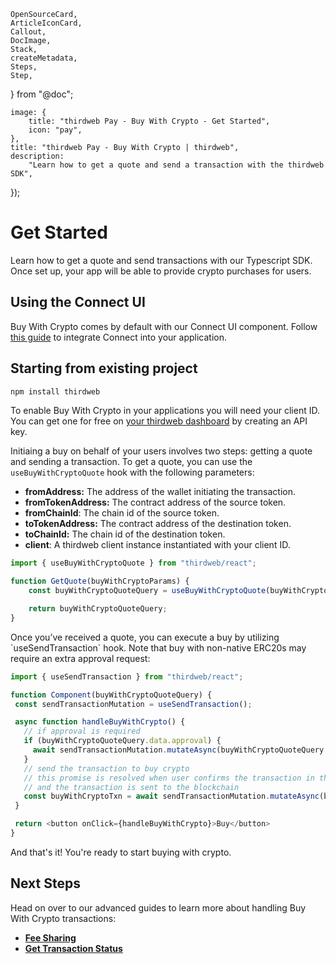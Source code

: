 	OpenSourceCard,
	ArticleIconCard,
	Callout,
	DocImage,
	Stack,
	createMetadata,
	Steps,
	Step,
} from "@doc";

	image: {
		title: "thirdweb Pay - Buy With Crypto - Get Started",
		icon: "pay",
	},
	title: "thirdweb Pay - Buy With Crypto | thirdweb",
	description:
		"Learn how to get a quote and send a transaction with the thirdweb SDK",
});

# Get Started

Learn how to get a quote and send transactions with our Typescript SDK. Once set up, your app will be able to provide crypto purchases for users.

## Using the Connect UI

Buy With Crypto comes by default with our Connect UI component. Follow [this guide](/typescript/v5/react/components/ConnectButton) to integrate Connect into your application.

## Starting from existing project

<Steps>

<Step title="Install the required packages">

```bash
npm install thirdweb
```

</Step>

<Step title="Get your client ID">

To enable Buy With Crypto in your applications you will need your client ID. You can get one for free on [your thirdweb dashboard](https://thirdweb.com/create-api-key) by creating an API key.

</Step>

<Step title="Get A Buy Quote">

Initiaing a buy on behalf of your users involves two steps: getting a quote and sending a transaction. To get a quote, you can use the `useBuyWithCryptoQuote` hook with the following parameters:

- **fromAddress:** The address of the wallet initiating the transaction.
- **fromTokenAddress:** The contract address of the source token.
- **fromChainId**: The chain id of the source token.
- **toTokenAddress:** The contract address of the destination token.
- **toChainId:** The chain id of the destination token.
- **client**: A thirdweb client instance instantiated with your client ID.

```ts
import { useBuyWithCryptoQuote } from "thirdweb/react";

function GetQuote(buyWithCryptoParams) {
	const buyWithCryptoQuoteQuery = useBuyWithCryptoQuote(buyWithCryptoParams);

	return buyWithCryptoQuoteQuery;
}
```

<Step title="Send a Transaction">
Once you’ve received a quote, you can execute a buy by utilizing `useSendTransaction` hook. Note that buy with non-native ERC20s may require an extra approval request:

```ts
import { useSendTransaction } from "thirdweb/react";

function Component(buyWithCryptoQuoteQuery) {
 const sendTransactionMutation = useSendTransaction();

 async function handleBuyWithCrypto() {
   // if approval is required
   if (buyWithCryptoQuoteQuery.data.approval) {
     await sendTransactionMutation.mutateAsync(buyWithCryptoQuoteQuery.data.approval);
   }
   // send the transaction to buy crypto
   // this promise is resolved when user confirms the transaction in the wallet
   // and the transaction is sent to the blockchain
   const buyWithCryptoTxn = await sendTransactionMutation.mutateAsync(buyWithCryptoQuoteQuery.data.transactionRequest);
 }

 return <button onClick={handleBuyWithCrypto}>Buy</button>
}
```

</Step>
</Step>
</Steps>

And that's it! You're ready to start buying with crypto.

## Next Steps

Head on over to our advanced guides to learn more about handling Buy With Crypto transactions:

- [**Fee Sharing**](/connect/pay/fee-sharing)
- [**Get Transaction Status**](/connect/pay/get-transaction-status)
